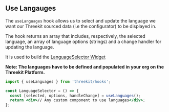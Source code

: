 
<Meta title="Hooks/Use Langauges" />

## Use Langauges

The `useLanguages` hook allows us to select and update the language we want our Threekit sourced data (i.e the configurator) to be displayed in.

The hook returns an array that includes, respectively, the selected language, an array of language options (strings) and a change handler for updating the language.

It is used to build the [LanguageSelector Widget](#language-selector)

**Note: The languages have to be defined and populated in your org on the Threekit Platform.**

```jsx
import { useLanguages } from 'threekit/hooks';

const LanguageSelector = () => {
  const [selected, options, handleChange] = useLanguages();
  return <div>// Any custom component to use languages</div>;
};
```
